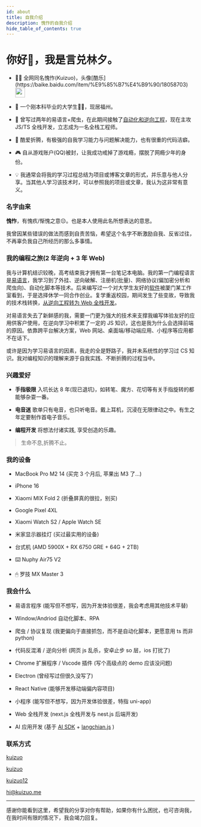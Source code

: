 ```yaml
---
id: about
title: 自我介绍
description: 愧怍的自我介绍
hide_table_of_contents: true
---
```




# 你好👋，我是言兑林夕。

- <p className="inline-flex gap-1">👨‍💻 全网同名愧怍(Kuizuo)，头像[酷乐](https://baike.baidu.com/item/%E9%85%B7%E4%B9%90/18058703) <img src="/img/logo.webp" width="26" heigth="26" className="rounded-full" /></p>

- 🧑 一个刚本科毕业的大学生🐂🐴，现居福州。

- 🐛 曾写过两年的易语言+爬虫，在此期间接触了[自动化和逆向工程](/blog/2020-year-end-summary/)，现在主攻 JS/TS 全栈开发，立志成为一名全栈工程师。

- 🤯 酷爱折腾，有极强的⾃我学习能⼒与问题解决能⼒，也有很重的代码洁癖。

- 🎮 自从游戏账户(QQ)被封，让我成功戒掉了游戏瘾，摆脱了网瘾少年的身份。

- 💡 我通常会将我的学习过程总结为项目或博客文章的形式，并乐意与他人分享。当其他人学习该技术时，可以参照我的项目或文章，我认为这非常有意义。

### 名字由来

**愧怍**，有愧疚/惭愧之意😔。也是本人使用此名所想表达的意思。

我曾因某些错误的做法而感到自责苦恼，希望这个名字不断激励自我、反省过往，不再辜负我自己所经历的那么多事情。

### 我的编程之旅(2 年逆向 + 3 年 Web)

我与计算机结识较晚，高考结束我才拥有第一台笔记本电脑。我的第一门编程语言是[易语言](/blog/easy-language)，我学习到了外挂、逆向破解、注册机(批量)、网络协议(偏加密分析和爬虫向)、自动化脚本等技术。后来编写过一个对大学生友好的[软件](https://kuizuo.me/blog/chaoxing-helper)被厦门某工作室看到，于是选择休学一同合作创业。复学重返校园，期间发生了些变故，导致我的技术栈转换，[从逆向工程转为 Web 全栈开发](https://kuizuo.me/blog/2022-year-end-summary)。

对易语言失去了新鲜感的我，需要一门更为强大的技术来支撑我编写体验友好的应用供客户使用，在逆向学习中积累了一定的 JS 知识，这也是我为什么会选择前端的原因。依靠跨平台解决方案，Web 网站、桌面端/移动端应用、小程序等应用都不在话下。

或许是因为学习易语言的因素，我走的全是野路子，我并未系统性的学习过 CS 知识。我对编程知识的理解来源于自我实践、不断折腾的过程当中。

### 兴趣爱好

- **手指极限** 入坑长达 8 年(现已退坑)，如转笔、魔方、花切等有关手指旋转的都能够杂耍一番。

- **电音迷** 歌单只有电音，也只听电音。戴上耳机，沉浸在无限律动之中。有生之年定要制作首电子音乐。

- **编程开发** 将想法付诸实践, 享受创造的乐趣。

> 生命不息,折腾不止。

### 我的设备

- MacBook Pro M2 14 (买完 3 个月后, 苹果出 M3 了...)

- iPhone 16 

- Xiaomi MIX Fold 2 (折叠屏真的很拉，别买)

- Google Pixel 4XL

- Xiaomi Watch S2 / Apple Watch SE

- 米家显示器挂灯 (买过最实用的设备)

- 台式机 (AMD 5900X + RX 6750 GRE + 64G + 2TB)

- ⌨️ Nuphy Air75 V2

- 🖱 罗技 MX Master 3

### 我会什么

- 易语言程序 (能写但不想写，因为开发体验很差，我会考虑用其他技术平替)

- Window/Andriod 自动化脚本、RPA

- 爬虫 / 协议复现 (我更偏向于直接抓包，而不是自动化脚本，更愿意用 ts 而非 python)

- 代码反混淆 / 逆向分析 (网页 js 乱杀，安卓止步 so 层，ios 打扰了)

- Chrome 扩展程序 / Vscode 插件 (写个高级点的 demo 应该没问题)

- Electron (曾经写过但很久没写了)

- React Native (能够开发移动端偏内容项目)

- 小程序 (能写但不想写，因为开发体验很差，特指 uni-app)

- Web 全栈开发 (next.js 全栈开发与 nest.js 后端开发)

- AI 应用开发 (基于 [AI SDK](https://sdk.vercel.ai/) + [langchian.js](https://js.langchain.com) )

### 联系方式

<p style={{ display: 'flex', 'align-items': 'center', gap: '0.5rem' }}>
  <Icon icon="ri:github-line" width="20" heigth="20" />
  <a href={social.github.href} target="_blank">kuizuo</a>
</p>

<p style={{ display: 'flex', 'align-items': 'center', gap: '0.5rem' }}>
  <Icon icon="ri:twitter-x-line" width="20" heigth="20" />
  <a href={social.x.href} target="_blank">kuizuo</a>
</p>

<p style={{ display: 'flex', 'align-items': 'center', gap: '0.5rem' }}>
  <Icon icon="ri:wechat-2-line" width="20" heigth="20" />
  <a href={social.wx.href} target="_blank">kuizuo12</a>
</p>

<p style={{ display: 'flex', 'align-items': 'center', gap: '0.5rem' }}>
  <Icon icon="ri:mail-open-line" width="20" heigth="20" />
  <a href={social.email.href} target="_blank">hi@kuizuo.me</a>
</p>



---

感谢你能看到这里，希望我的分享对你有帮助，如果你有什么困扰，也可咨询我，在我时间有限的情况下，我会竭力回复。
